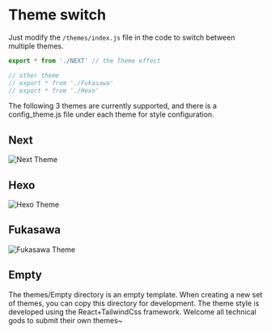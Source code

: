 # Theme switch
Just modify the `/themes/index.js` file in the code to switch between multiple themes.

```javascript
export * from './NEXT' // the Theme effect

// other theme
// export * from './Fukasawa'
// export * from './Hexo'
```


The following 3 themes are currently supported, and there is a config_theme.js file under each theme for style configuration.

## Next
![Next Theme](/demo.png)


## Hexo
![Hexo Theme](/theme-hexo.png)
## Fukasawa
![Fukasawa Theme](/theme-fukasawa.png)
## Empty
The themes/Empty directory is an empty template. When creating a new set of themes, you can copy this directory for development. The theme style is developed using the React+TailwindCss framework. Welcome all technical gods to submit their own themes~

